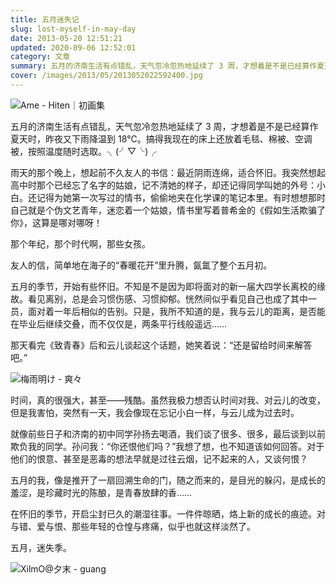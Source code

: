```yaml
---
title: 五月迷失记
slug: lost-myself-in-may-day
date: 2013-05-20 12:51:21
updated: 2020-09-06 12:52:01
category: 文章
summary: 五月的济南生活有点错乱，天气忽冷忽热地延续了 3 周，才想着是不是已经算作夏天时，昨夜又下雨降温到 18℃。搞得我现在的床上还放着毛毯、棉被、空调被，按照温度随时选取。
cover: /images/2013/05/2013052022592400.jpg
---
```


![Ame - Hiten｜初画集](/images/2013/05/2013052023095200.jpg)

<MusicPlayer netease={22651783} />

五月的济南生活有点错乱，天气忽冷忽热地延续了 3 周，才想着是不是已经算作夏天时，昨夜又下雨降温到 18℃。搞得我现在的床上还放着毛毯、棉被、空调被，按照温度随时选取。╮(╯▽╰)╭

雨天的那个晚上，想起前不久友人的书信：最近阴雨连绵，适合怀旧。我突然想起高中时那个已经忘了名字的姑娘，记不清她的样子，却还记得同学叫她的外号：小白。还记得为她第一次写过的情书，偷偷地夹在化学课的笔记本里。有时想想那时自己就是个伪文艺青年，迷恋着一个姑娘，情书里写着普希金的《假如生活欺骗了你》，这算是哪对哪呀！

那个年纪，那个时代啊，那些女孩。

友人的信，简单地在海子的“春暖花开”里升腾，氤氲了整个五月初。

五月的季节，开始有些怀旧。不知是不是因为即将面对的新一届大四学长离校的缘故。看见离别，总是会习惯伤感、习惯抑郁。恍然间似乎看见自己也成了其中一员，面对着一年后相似的告别。只是，我所不知道的是，我与云儿的距离，是否能在毕业后继续交叠，而不仅仅是，两条平行线般遥远……

那天看完《致青春》后和云儿谈起这个话题，她笑着说：“还是留给时间来解答吧。”

![梅雨明け - 爽々](/images/2013/05/2013052023120700.jpg)

时间，真的很强大，甚至——残酷。虽然我极力想否认时间对我、对云儿的改变，但是我害怕，突然有一天，我会像现在忘记小白一样，与云儿成为过去时。

就像前些日子和济南的初中同学孙扬去喝酒，我们谈了很多、很多，最后谈到以前欺负我的同学。孙问我：“你还恨他们吗？”我想了想，也不知道该如何回答。对于他们的恨意、甚至是恶毒的想法早就是过往云烟，记不起来的人，又谈何恨？

五月的我，像是推开了一扇回溯生命的门，随之而来的，是目光的躲闪，是成长的羞涩，是珍藏时光的陈酿，是青春放肆的香……

在怀旧的季节，开启尘封已久的潮湿往事。一件件晾晒，烙上新的成长的痕迹。对与错、爱与恨、那些年轻的仓惶与疼痛，似乎也就这样淡然了。

五月，迷失季。

![XilmO@夕末 - guang](/images/2013/05/2013052023024000.jpg)
